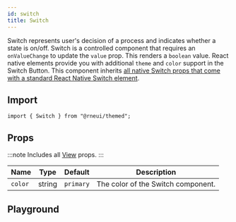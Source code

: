 ```yaml
---
id: switch
title: Switch
---
```



Switch represents user's decision of a process and indicates whether a state is on/off.
Switch is a controlled component that requires an `onValueChange` to update the `value` prop.
This renders a `boolean` value. React native elements provide you with additional `theme` and `color` support in the Switch Button.
This component inherits [all native Switch props that come with a standard React Native Switch element](https://reactnative.dev/docs/switch.html).

## Import

```tsx
import { Switch } from "@rneui/themed";
```

## Props

:::note
Includes all [View](https://reactnative.dev/docs/view#props) props.
:::

<div class='table-responsive'>

| Name    | Type   | Default   | Description                        |
| ------- | ------ | --------- | ---------------------------------- |
| `color` | string | `primary` | The color of the Switch component. |

</div>

## Playground

<Play />
